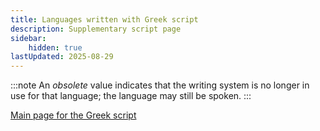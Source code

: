 ```yaml
---
title: Languages written with Greek script
description: Supplementary script page
sidebar:
    hidden: true
lastUpdated: 2025-08-29
---
```



:::note
An _obsolete_ value indicates that the writing system is no longer in use for that language; the language may still be spoken.
:::

<WsList script='Grek' />

[Main page for the Greek script](/scrlang/scripts/grek)

